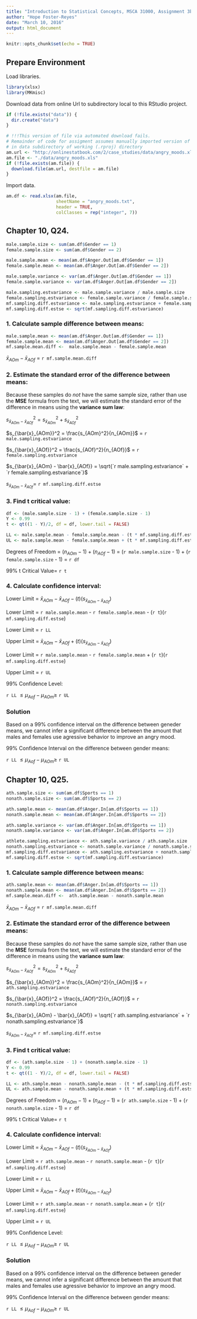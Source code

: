 ```yaml
---
title: "Introduction to Statistical Concepts, MSCA 31000, Assignment 3b"
author: "Hope Foster-Reyes"
date: "March 10, 2016"
output: html_document
---
```



```r
knitr::opts_chunk$set(echo = TRUE)
```

## Prepare Environment

Load libraries.

```r
library(xlsx)
library(MKmisc)
```


Download data from online Url to subdirectory local to this RStudio project.

```r
if (!file.exists("data")) {
  dir.create("data")
}

# !!!This version of file via automated download fails. 
# Remainder of code for assigment assumes manually imported version of .xlsx file located 
# in data subdirectory of working (.rproj) directory
am.url <- "http://onlinestatbook.com/2/case_studies/data/angry_moods.xls"
am.file <- "./data/angry_moods.xls"
if (!file.exists(am.file)) {
  download.file(am.url, destfile = am.file)
}
```

Import data.

```r
am.df <- read.xlsx(am.file, 
                   sheetName = "angry_moods.txt", 
                   header = TRUE,
                   colClasses = rep("integer", 7))
```

## Chapter 10, Q24.

```r
male.sample.size <- sum(am.df$Gender == 1)
female.sample.size <- sum(am.df$Gender == 2)

male.sample.mean <- mean(am.df$Anger.Out[am.df$Gender == 1])
female.sample.mean <- mean(am.df$Anger.Out[am.df$Gender == 2])

male.sample.variance <- var(am.df$Anger.Out[am.df$Gender == 1])
female.sample.variance <- var(am.df$Anger.Out[am.df$Gender == 2])

male.sampling.estvariance <- male.sample.variance / male.sample.size
female.sampling.estvariance <- female.sample.variance / female.sample.size
mf.sampling.diff.estvariance <- male.sampling.estvariance + female.sampling.estvariance
mf.sampling.diff.estse <- sqrt(mf.sampling.diff.estvariance)
```

### 1. Calculate sample difference between means:

```r
male.sample.mean <- mean(am.df$Anger.Out[am.df$Gender == 1])
female.sample.mean <- mean(am.df$Anger.Out[am.df$Gender == 2])
mf.sample.mean.diff <-  male.sample.mean - female.sample.mean
```

$\bar{x}_{AOm} - \bar{x}_{AOf}$ = `r mf.sample.mean.diff`

### 2. Estimate the standard error of the difference between means:

Because these samples do *not* have the same sample size, rather than use the **MSE** formula from the text, we will estimate the standard error of the difference in means using the **variance sum law**:

$s_{\bar{x}_{AOm} - \bar{x}_{AOf}}^2 = s_{\bar{x}_{AOm}}^2 + s_{\bar{x}_{AOf}}^2$

$s_{\bar{x}_{AOm}}^2 = \frac{s_{AOm}^2}{n_{AOm}}$ = `r male.sampling.estvariance`

$s_{\bar{x}_{AOf}}^2 = \frac{s_{AOf}^2}{n_{AOf}}$ = `r female.sampling.estvariance`

$s_{\bar{x}_{AOm} - \bar{x}_{AOf}} = \sqrt{`r male.sampling.estvariance` + `r female.sampling.estvariance`}$

$s_{\bar{x}_{AOm} - \bar{x}_{AOf}} =$ `r mf.sampling.diff.estse`

### 3. Find t critical value:

```r
df <- (male.sample.size - 1) + (female.sample.size - 1)
Y <- 0.99
t <- qt((1 - Y)/2, df = df, lower.tail = FALSE)

LL <- male.sample.mean - female.sample.mean - (t * mf.sampling.diff.estse)
UL <- male.sample.mean - female.sample.mean + (t * mf.sampling.diff.estse)

```

Degrees of Freedom = $(n_{AOm} - 1) + (n_{AOf} - 1)$ = (`r male.sample.size` - 1) + (`r female.sample.size` - 1) = `r df`

99% t Critical Value= `r t`

### 4. Calculate confidence interval:

Lower Limit = $\bar{x}_{AOm} - \bar{x}_{AOf} - (t)(s_{\bar{x}_{AOm} - \bar{x}_{AOf}})$

Lower Limit = `r male.sample.mean` - `r female.sample.mean` - (`r t`)(`r mf.sampling.diff.estse`)

Lower Limit = `r LL`

Upper Limit = $\bar{x}_{AOm} - \bar{x}_{AOf} + (t)(s_{\bar{x}_{AOm} - \bar{x}_{AOf}})$

Lower Limit = `r male.sample.mean` - `r female.sample.mean` + (`r t`)(`r mf.sampling.diff.estse`)

Upper Limit = `r UL`

99% Confidence Level:

`r LL` $\leq \mu_{Aof} - \mu_{AOm} \geq$ `r UL`

### Solution

Based on a 99% confidence interval on the difference between geneder means, we cannot infer a significant difference between the amount that males and females use agressive behavior to improve an angry mood.

99% Confidence Interval on the difference between gender means:

`r LL` $\leq \mu_{Aof} - \mu_{AOm} \geq$ `r UL`

## Chapter 10, Q25.

```r
ath.sample.size <- sum(am.df$Sports == 1)
nonath.sample.size <- sum(am.df$Sports == 2)

ath.sample.mean <- mean(am.df$Anger.In[am.df$Sports == 1])
nonath.sample.mean <- mean(am.df$Anger.In[am.df$Sports == 2])

ath.sample.variance <- var(am.df$Anger.In[am.df$Sports == 1])
nonath.sample.variance <- var(am.df$Anger.In[am.df$Sports == 2])

athlete.sampling.estvariance <- ath.sample.variance / ath.sample.size
nonath.sampling.estvariance <- nonath.sample.variance / nonath.sample.size
mf.sampling.diff.estvariance <- ath.sampling.estvariance + nonath.sampling.estvariance
mf.sampling.diff.estse <- sqrt(mf.sampling.diff.estvariance)
```

### 1. Calculate sample difference between means:

```r
ath.sample.mean <- mean(am.df$Anger.In[am.df$Sports == 1])
nonath.sample.mean <- mean(am.df$Anger.In[am.df$Sports == 2])
mf.sample.mean.diff <-  ath.sample.mean - nonath.sample.mean
```

$\bar{x}_{AOm} - \bar{x}_{AOf}$ = `r mf.sample.mean.diff`

### 2. Estimate the standard error of the difference between means:

Because these samples do *not* have the same sample size, rather than use the **MSE** formula from the text, we will estimate the standard error of the difference in means using the **variance sum law**:

$s_{\bar{x}_{AOm} - \bar{x}_{AOf}}^2 = s_{\bar{x}_{AOm}}^2 + s_{\bar{x}_{AOf}}^2$

$s_{\bar{x}_{AOm}}^2 = \frac{s_{AOm}^2}{n_{AOm}}$ = `r ath.sampling.estvariance`

$s_{\bar{x}_{AOf}}^2 = \frac{s_{AOf}^2}{n_{AOf}}$ = `r nonath.sampling.estvariance`

$s_{\bar{x}_{AOm} - \bar{x}_{AOf}} = \sqrt{`r ath.sampling.estvariance` + `r nonath.sampling.estvariance`}$

$s_{\bar{x}_{AOm} - \bar{x}_{AOf}} =$ `r mf.sampling.diff.estse`

### 3. Find t critical value:

```r
df <- (ath.sample.size - 1) + (nonath.sample.size - 1)
Y <- 0.99
t <- qt((1 - Y)/2, df = df, lower.tail = FALSE)

LL <- ath.sample.mean - nonath.sample.mean - (t * mf.sampling.diff.estse)
UL <- ath.sample.mean - nonath.sample.mean + (t * mf.sampling.diff.estse)

```

Degrees of Freedom = $(n_{AOm} - 1) + (n_{AOf} - 1)$ = (`r ath.sample.size` - 1) + (`r nonath.sample.size` - 1) = `r df`

99% t Critical Value= `r t`

### 4. Calculate confidence interval:

Lower Limit = $\bar{x}_{AOm} - \bar{x}_{AOf} - (t)(s_{\bar{x}_{AOm} - \bar{x}_{AOf}})$

Lower Limit = `r ath.sample.mean` - `r nonath.sample.mean` - (`r t`)(`r mf.sampling.diff.estse`)

Lower Limit = `r LL`

Upper Limit = $\bar{x}_{AOm} - \bar{x}_{AOf} + (t)(s_{\bar{x}_{AOm} - \bar{x}_{AOf}})$

Lower Limit = `r ath.sample.mean` - `r nonath.sample.mean` + (`r t`)(`r mf.sampling.diff.estse`)

Upper Limit = `r UL`

99% Confidence Level:

`r LL` $\leq \mu_{Aof} - \mu_{AOm} \geq$ `r UL`

### Solution

Based on a 99% confidence interval on the difference between geneder means, we cannot infer a significant difference between the amount that males and females use agressive behavior to improve an angry mood.

99% Confidence Interval on the difference between gender means:

`r LL` $\leq \mu_{Aof} - \mu_{AOm} \geq$ `r UL`

